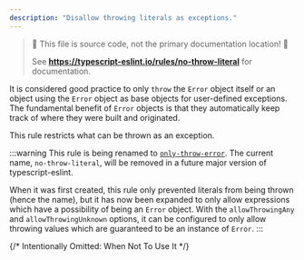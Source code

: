 ```yaml
---
description: "Disallow throwing literals as exceptions."
---
```



> 🛑 This file is source code, not the primary documentation location! 🛑
>
> See **https://typescript-eslint.io/rules/no-throw-literal** for documentation.

It is considered good practice to only `throw` the `Error` object itself or an object using the `Error` object as base objects for user-defined exceptions.
The fundamental benefit of `Error` objects is that they automatically keep track of where they were built and originated.

This rule restricts what can be thrown as an exception.

:::warning
This rule is being renamed to [`only-throw-error`](./only-throw-error.mdx).
The current name, `no-throw-literal`, will be removed in a future major version of typescript-eslint.

When it was first created, this rule only prevented literals from being thrown (hence the name), but it has now been expanded to only allow expressions which have a possibility of being an `Error` object.
With the `allowThrowingAny` and `allowThrowingUnknown` options, it can be configured to only allow throwing values which are guaranteed to be an instance of `Error`.
:::

{/* Intentionally Omitted: When Not To Use It */}
